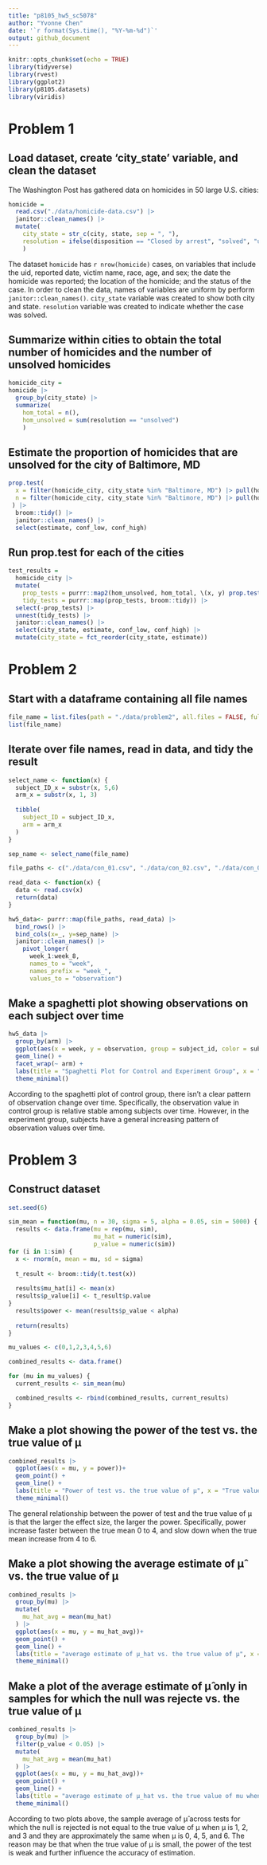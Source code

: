 ```yaml
---
title: "p8105_hw5_sc5078"
author: "Yvonne Chen"
date: '`r format(Sys.time(), "%Y-%m-%d")`'
output: github_document
---
```


```r
knitr::opts_chunk$set(echo = TRUE)
library(tidyverse)
library(rvest)
library(ggplot2)
library(p8105.datasets)
library(viridis)
```

# Problem 1
## Load dataset, create 'city_state' variable, and clean the dataset
The Washington Post has gathered data on homicides in 50 large U.S. cities:
```r
homicide = 
  read.csv("./data/homicide-data.csv") |>
  janitor::clean_names() |>
  mutate(
    city_state = str_c(city, state, sep = ", "),
    resolution = ifelse(disposition == "Closed by arrest", "solved", "unsolved")
    )
```
The dataset `homicide` has `r nrow(homicide)` cases, on variables that include the uid, reported date, victim name, race, age, and sex; the date the homicide was reported; the location of the homicide; and the status of the case. In order to clean the data, names of variables are uniform by perform `janitor::clean_names()`. `city_state` variable was created to show both city and state. `resolution` variable was created to indicate whether the case was solved.

## Summarize within cities to obtain the total number of homicides and the number of unsolved homicides
```r
homicide_city = 
homicide |>
  group_by(city_state) |>
  summarize(
    hom_total = n(),
    hom_unsolved = sum(resolution == "unsolved")
    )
```

## Estimate the proportion of homicides that are unsolved for the city of Baltimore, MD
```r
prop.test(
  x = filter(homicide_city, city_state %in% "Baltimore, MD") |> pull(hom_unsolved),
  n = filter(homicide_city, city_state %in% "Baltimore, MD") |> pull(hom_total)
 ) |>
  broom::tidy() |>
  janitor::clean_names() |>
  select(estimate, conf_low, conf_high)
```

## Run prop.test for each of the cities
```r
test_results = 
  homicide_city |> 
  mutate(
    prop_tests = purrr::map2(hom_unsolved, hom_total, \(x, y) prop.test(x = x, n = y)),
    tidy_tests = purrr::map(prop_tests, broom::tidy)) |>
  select(-prop_tests) |>
  unnest(tidy_tests) |>
  janitor::clean_names() |>
  select(city_state, estimate, conf_low, conf_high) |>
  mutate(city_state = fct_reorder(city_state, estimate))
```



# Problem 2
## Start with a dataframe containing all file names
```r
file_name = list.files(path = "./data/problem2", all.files = FALSE, full.names = FALSE)
list(file_name)
```

## Iterate over file names, read in data, and tidy the result
```r
select_name <- function(x) {
  subject_ID_x = substr(x, 5,6)
  arm_x = substr(x, 1, 3)
  
  tibble(
    subject_ID = subject_ID_x, 
    arm = arm_x
  )
}

sep_name <- select_name(file_name)

file_paths <- c("./data/con_01.csv", "./data/con_02.csv", "./data/con_03.csv", "./data/con_04.csv", "./data/con_05.csv", "./data/con_06.csv", "./data/con_07.csv", "./data/con_08.csv", "./data/con_09.csv", "./data/con_10.csv", "./data/exp_01.csv", "./data/exp_02.csv", "./data/exp_03.csv", "./data/exp_04.csv", "./data/exp_05.csv", "./data/exp_06.csv", "./data/exp_07.csv", "./data/exp_08.csv", "./data/exp_09.csv", "./data/exp_10.csv")

read_data <- function(x) {
  data <- read.csv(x)  
  return(data)
}

hw5_data<- purrr::map(file_paths, read_data) |>
  bind_rows() |>
  bind_cols(x=_, y=sep_name) |>
  janitor::clean_names() |>
    pivot_longer(
      week_1:week_8,
      names_to = "week",
      names_prefix = "week_",
      values_to = "observation")
```

## Make a spaghetti plot showing observations on each subject over time
```r
hw5_data |>
  group_by(arm) |>
  ggplot(aes(x = week, y = observation, group = subject_id, color = subject_id)) +
  geom_line() +
  facet_wrap(~ arm) +
  labs(title = "Spaghetti Plot for Control and Experiment Group", x = "Week", y = "Observation") +
  theme_minimal()
```
According to the spaghetti plot of control group, there isn't a clear pattern of observation change over time. Specifically, the observation value in control group is relative stable among subjects over time. However, in the experiment group, subjects have a general increasing pattern of observation values over time.


# Problem 3
## Construct dataset
```r
set.seed(6)

sim_mean = function(mu, n = 30, sigma = 5, alpha = 0.05, sim = 5000) {
  results <- data.frame(mu = rep(mu, sim),
                        mu_hat = numeric(sim),
                        p_value = numeric(sim))
for (i in 1:sim) {
  x <- rnorm(n, mean = mu, sd = sigma)
  
  t_result <- broom::tidy(t.test(x))
  
  results$mu_hat[i] <- mean(x)
  results$p_value[i] <- t_result$p.value
} 
  results$power <- mean(results$p_value < alpha)
  
  return(results)
}

mu_values <- c(0,1,2,3,4,5,6)

combined_results <- data.frame()

for (mu in mu_values) {
  current_results <- sim_mean(mu)

  combined_results <- rbind(combined_results, current_results)
}
```

## Make a plot showing the power of the test vs. the true value of μ
```r
combined_results |>
  ggplot(aes(x = mu, y = power))+
  geom_point() +
  geom_line() +
  labs(title = "Power of test vs. the true value of μ", x = "True value of μ", y = "Power of test") +
  theme_minimal()

```

The general relationship between the power of test and the true value of μ is that the larger the effect size, the larger the power. Specifically, power increase faster between the true mean 0 to 4, and slow down when the true mean increase from 4 to 6.

## Make a plot showing the average estimate of μ̂  vs. the true value of μ
```r
combined_results |>
  group_by(mu) |>
  mutate(
    mu_hat_avg = mean(mu_hat)
  ) |>
  ggplot(aes(x = mu, y = mu_hat_avg))+
  geom_point() +
  geom_line() +
  labs(title = "average estimate of μ_hat vs. the true value of μ", x = "True value of μ", y= "average estimate of μ_hat ") +
  theme_minimal()
```

## Make a plot of the average estimate of μ̂ only in samples for which the null was rejecte vs. the true value of μ
```r
combined_results |>
  group_by(mu) |>
  filter(p_value < 0.05) |>
  mutate(
    mu_hat_avg = mean(mu_hat)
  ) |>
  ggplot(aes(x = mu, y = mu_hat_avg))+
  geom_point() +
  geom_line() +
  labs(title = "average estimate of μ_hat vs. the true value of mu when the null was rejected", x = "True value of μ", y= "average estimate of μ_hat ") +
  theme_minimal()


```

According to two plots above, the sample average of μ̂  across tests for which the null is rejected is not equal to the true value of μ when μ is 1, 2, and 3 and they are approximately the same when μ is 0, 4, 5, and 6. The reason may be that when the true value of μ is small, the power of the test is weak and further influence the accuracy of estimation. 